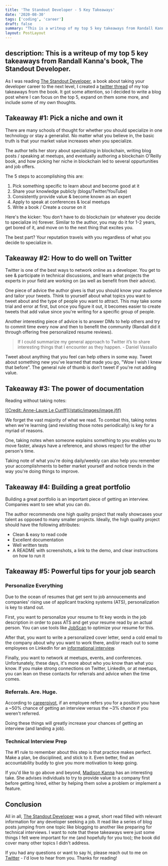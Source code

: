 ```yaml
---
title: 'The Standout Developer - 5 Key Takeaways'
date: '2020-08-30'
tags: ['coding', 'career']
draft: false
summary: "This is a writeup of my top 5 key takeaways from Randall Kanna's book, The Standout Developer."
layout: PostLayout
---
```


## description: This is a writeup of my top 5 key takeaways from Randall Kanna's book, The Standout Developer.

As I was reading [The Standout Developer](https://www.thestandoutdeveloper.com/), a book about taking your developer career to the next level, I created a [twitter thread](https://twitter.com/Nutlope/status/1297929885659398145) of my top takeaways from the book. It got some attention, so I decided to write a blog post where I can focus on the top 5, expand on them some more, and include some of my own thoughts.

## Takeaway #1: Pick a niche and own it

There are many schools of thought for whether you should specialize in one technology or stay a generalist. No matter what you believe in, the basic truth is that your market value increases when you specialize.

The author tells her story about specializing in blockchain, writing blog posts / speaking at meetups, and eventually authoring a blockchain O'Reilly book, and how picking her niche in blockchain led to several oppurtunities and job offers.

The 5 steps to accomplishing this are:

1. Pick something specific to learn about and become good at it
2. Share your knowledge publicly (blogs/Twitter/YouTube)
3. Consistently provide value & become known as an expert
4. Apply to speak at conferences & local meetups
5. Write a book / Create a course on it

Here's the kicker: You don't have to do blockchain (or whatever you decide to specialize in) forever. Similar to the author, you may do it for 1-2 years, get bored of it, and move on to the next thing that excites you.

The best part? Your reputation travels with you regardless of what you decide to specialize in.

## Takeaway #2: How to do well on Twitter

Twitter is one of the best ways to network online as a developer. You get to see & participate in technical discussions, and learn what projects the experts in your field are working on (as well as benefit from their advice).

One piece of advice the author gives is that you should know your audience and tailor your tweets. Think to yourself about what topics you want to tweet about and the type of people you want to attract. This may take some trial and error at first, but once you figure it out, it becomes easier to create tweets that add value since you're writing for a specific group of people.

Another interesting piece of advice is to answer DMs to help others and try to commit time every now and then to benefit the community (Randall did it through offering free personalized resume reviews).

> If I could summarize my general approach to Twitter it’s to
> share interesting things that I encounter as they happen. - Daniel Vassallo

Tweet about anything that you feel can help others in some way. Tweet about something new you've learned that made you go, "Wow I wish I knew that before". The general rule of thumb is don't tweet if you're not adding value.

## Takeaway #3: The power of documentation

Reading without taking notes:

<a target="_blank" href="https://twitter.com/anthilemoon/status/1261991953593401346">
  ![Credit: Anne-Laure Le Cunff](/static/images/image.jfif)
</a>

We forget the vast majority of what we read. To combat this, taking notes when we're learning (and revisiting those notes periodically) is key for a myriad of reasons.

One, taking notes when someone explains something to you enables you to move faster, always have a reference, and shows respect for the other person's time.

Taking note of what you're doing daily/weekly can also help you remember your accomplishments to better market yourself and notice trends in the way you're doing things to improve.

## Takeaway #4: Building a great portfolio

Building a great portfolio is an important piece of getting an interview. Companies want to see what you can do.

The author recommends one high quality project that really showcases your talent as opposed to many smaller projects. Ideally, the high quality project should have the following attributes:

- Clean & easy to read code
- Excellent documentation
- Well written tests
- A README with screenshots, a link to the demo, and clear instructions on how to run it

## Takeaway #5: Powerful tips for your job search

### Personalize Everything

Due to the ocean of resumes that get sent to job annoucements and companies' rising use of applicant tracking systems (ATS), personalization is key to stand out.

First, you want to personalize your resume to fit key words in the job description in order to pass ATS and get your resume read by an actual person. You can use tools like [JobScan](https://www.jobscan.co/) to optimize your resume for this.

After that, you want to write a personalized cover letter, send a cold email to the company about why you want to work there, and/or reach out to some employees on LinkedIn for an [informational interview](https://hbr.org/2016/02/how-to-get-the-most-out-of-an-informational-interview).

Finally, you want to network at meetups, events, and conferences. Unfortunately, these days, it's more about who you know than what you know. If you make strong connections on Twitter, LinkedIn, or at meetups, you can lean on these contacts for referrals and advice when the time comes.

### Referrals. Are. Huge.

According to [careerpivot](https://careerpivot.com/2017/employee-referrals-ticket-next-job/), if an employee refers you for a position you have a ~50% chance of getting an interview versus the ~3% chance if you weren't referred.

Doing these things will greatly increase your chances of getting an interview (and landing a job).

### Technical Interview Prep

The #1 rule to remember about this step is that practice makes perfect. Make a plan, be disciplined, and stick to it. Even better, find an accountability buddy to give you more motivation to keep going.

If you'd like to go above and beyond, [Madison Kanna](https://twitter.com/Madisonkanna) has an interesting take. She advises individuals to try to provide value to a company first before getting hired, either by helping them solve a problem or implement a feature.

## Conclusion

All in all, [The Standout Developer](https://www.thestandoutdeveloper.com/) was a great, short read filled with relevant information for any developer seeking a job. It read like a series of blog posts jumping from one topic like blogging to another like preparing for technical interviews. I want to note that these takeaways were just some things I felt were important for me (and hopefully for you too); the book did cover many other topics I didn't address.

If you had any questions or want to say hi, please reach out to me on [Twitter](https://twitter.com/Nutlope) - I'd love to hear from you. Thanks for reading!
